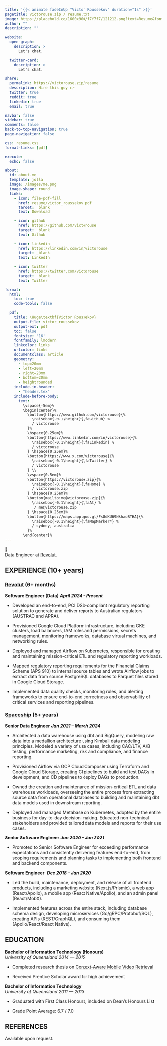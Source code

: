 ```yaml
---
title: '{{< animate fadeInUp "Victor Roussekov" duration="1s" >}}'
pagetitle: victorouse.zip / resume.txt
image: https://placehold.co/1600x900/f7f7f7/121212.png?text=Resume&font=playfair-display
author: ""
description: ""

website:
  open-graph:
    description: >
      Let's chat.

  twitter-card: 
    description: >
      Let's chat.

share:
  permalink: https://victorouse.zip/resume
  description: Hire this guy 👉
  twitter: true
  reddit: true
  linkedin: true
  email: true

navbar: false
sidebar: true
comments: false
back-to-top-navigation: true
page-navigation: false

css: resume.css
format-links: [pdf]

execute:
  echo: false

about:
  id: about-me
  template: jolla
  image: /images/me.png
  image-shape: round
  links:
    - icon: file-pdf-fill
      href: resume/victor_roussekov.pdf
      target: _blank
      text: Download

    - icon: github
      href: https://github.com/victorouse
      target: _blank
      text: Github

    - icon: linkedin
      href: https://linkedin.com/in/victorouse
      target: _blank
      text: LinkedIn

    - icon: twitter
      href: https://twitter.com/victorouse
      target: _blank
      text: Twitter

format:
  html:
    toc: true
    code-tools: false

  pdf:
    title: \Huge\textbf{Victor Roussekov}
    output-file: victor_roussekov
    output-ext: pdf
    toc: false
    fontsize: '16'
    fontfamily: lmodern
    linkcolor: links
    urlcolor: links
    documentclass: article
    geometry:
      - top=20mm
      - left=20mm
      - right=20mm
      - bottom=20mm
      - heightrounded
    include-in-header: 
      - "header.tex"
    include-before-body:
      text: |
        \vspace{-5em}%
        \begin{center}%
          \button{https://www.github.com/victorouse}{%
            \raisebox{-0.1\height}{\faGithub} %
            / victorouse
          }%
          \hspace{0.25em}%
          \button{https://www.linkedin.com/in/victorouse}{%
            \raisebox{-0.1\height}{\faLinkedin} %
            / victorouse
          } \hspace{0.25em}%
          \button{https://www.x.com/victorouse}{%
            \raisebox{-0.1\height}{\faTwitter} %
            / victorouse
          } \\
          \vspace{0.5em}%
          \button{https://victorouse.zip}{%
            \raisebox{-0.1\height}{\faHome} %
            / victorouse.zip
          } \hspace{0.25em}%
          \button{mailto:me@victorouse.zip}{%
            \raisebox{-0.1\height}{\faAt} %
             / me@victorouse.zip
          } \hspace{0.25em}%
          \button{https://maps.app.goo.gl/Fs8dKU69NkhaoBTHA}{%
            \raisebox{-0.1\height}{\faMapMarker*} %
            / sydney, australia
          }%
        \end{center}%
---
```


:::: {.content-visible when-format="html"}

::: {#about-me .text-center}

👋
<br>
Data Engineer at [Revolut](https://www.revolut.com).

:::

::::

<!-- ## SUMMARY -->
<!-- \cvhr -->
<!---->
<!-- Lorem ipsum dolor sit amet, consectetur adipiscing elit, sed do eiusmod tempor -->
<!-- incididunt ut labore et dolore magna aliqua. Varius morbi enim nunc faucibus a -->
<!-- pellentesque sit amet porttitor. Cursus sit amet dictum sit. Aliquam purus sit -->
<!-- amet luctus. Congue quisque egestas diam in arcu cursus. Nunc pulvinar sapien -->
<!-- et ligula ullamcorper malesuada. -->

::: {.content-visible when-format="html"}
## [[EXPERIENCE]{} (10+ years)]{.cvdate}
:::

\cvheading{EXPERIENCE}{(10+ years)}
\cvhr

::: {.content-visible when-format="html"}
### [[Revolut](https://www.revolut.com) (6+ months)]{.cvdate}
[**Software Engineer (Data)** ***April 2024 -- Present***]{.cvsubdate}
:::

\cvsubsection{Revolut}{https://www.revolut.com}{(6+ months)}
\cvsubsubsection{Software Engineer (Data)}{April 2024 -- Present}

- Developed an end-to-end, PCI DSS-compliant regulatory reporting solution to
generate and deliver reports to Australian regulators (AUSTRAC and APRA).

- Provisioned Google Cloud Platform infrastructure, including GKE clusters,
load balancers, IAM roles and permissions, secrets management, monitoring
frameworks, database virtual machines, and networking rules.

- Deployed and managed Airflow on Kubernetes, responsible for creating and
maintaining mission-critical ETL and regulatory reporting workloads.

- Mapped regulatory reporting requirements for the Financial Claims Scheme (APS 910)
to internal source tables and wrote Airflow jobs to extract data from source
PostgreSQL databases to Parquet files stored in Google Cloud Storage.

- Implemented data quality checks, monitoring rules, and alerting frameworks to
ensure end-to-end correctness and observability of critical services and
reporting pipelines.


::: {.content-visible when-format="html"}
### [[Spaceship](https://www.spaceship.com.au) (5+ years)]{.cvdate}
[**Senior Data Engineer** ***Jan 2021 -- March 2024***]{.cvsubdate}
:::

\cvsubsection{Spaceship}{https://www.spaceship.com.au}{(5+ years)}
\cvsubsubsection{Senior Data Engineer}{Jan 2021 -- March 2024}

- Architected a data warehouse using dbt and BigQuery, modeling raw data into a
medallion architecture using Kimball data modeling principles. Modeled a
variety of use cases, including CAC/LTV, A/B testing, performance marketing,
risk and compliance, and finance reporting.

- Provisioned Airflow via GCP Cloud Composer using Terraform and Google Cloud
Storage, creating CI pipelines to build and test DAGs in development, and CD
pipelines to deploy DAGs to production.

- Owned the creation and maintenance of mission-critical ETL and data warehouse
workloads, overseeing the entire process from extracting source data from
operational databases to building and maintaining dbt data models used in
downstream reporting.

- Deployed and managed Metabase on Kubernetes, adopted by the entire business
for day-to-day decision-making. Educated non-technical stakeholders and
provided tailored data models and reports for their use cases.

\pagebreak

\cvsubsubsection{Senior Software Engineer}{Jan 2020 -- Jan 2021}
::: {.content-visible when-format="html"}
[**Senior Software Engineer** ***Jan 2020 -- Jan 2021***]{.cvsubdate} 
:::

- Promoted to Senior Software Engineer for exceeding performance expectations
and consistently delivering features end-to-end, from scoping requirements and
planning tasks to implementing both frontend and backend components.

:::: {.content-visible when-format="html"}
[**Software Engineer**&nbsp; ***Dec 2018 -- Jan 2020***]{.cvsubdate} 
::::

\cvsubsubsection{Software Engineer}{Dec 2018 -- Jan 2020}

- Led the build, maintenance, deployment, and release of all frontend products,
including a marketing website (Next.js/Prismic), a web app (React/Apollo), a
mobile app (React Native/Apollo), and an admin panel (React/MobX).

- Implemented features across the entire stack, including database schema
design, developing microservices (Go/gRPC/Protobuf/SQL), creating APIs
(REST/GraphQL), and consuming them (Apollo/React/React Native).

<!-- :::: {.content-visible when-format="html"} -->
<!-- ### [[Spitfire](https://web.archive.org/web/20201101073734/https://www.spitfire.io/) (1.5 years)]{.cvdate} -->
<!-- [**Software Engineer** ***Jun 2017 -- Nov 2018***]{.cvsubdate} -->
<!-- :::: -->
<!---->
<!-- \cvsubsection{Spitfire}{https://www.spitfire.io}{(1.5 years)} -->
<!-- \cvsubsubsection{Software Engineer}{Jun 2017 -- Nov 2018} -->
<!---->
<!-- - Donec eget sapien odio. Sed viverra, velit eu ullamcorper faucibus, libero mi -->
<!--   dapibus odio, non pellentesque nulla tortor sit amet metus. Donec eget sapien -->
<!--   odio. Sed viverra, velit eu ullamcorper faucibus, libero mi dapibus odio, non -->
<!--   pellentesque nulla tortor sit amet metus. -->
<!---->
<!-- - Ut mattis finibus felis eget rhoncus. Aliquam volutpat felis non interdum -->
<!--   pretium. Nam porta mauris felis, ac ultricies augue accumsan at. Nam feugiat -->
<!--   est orci, sit amet eleifend augue pellentesque et. -->
<!---->
<!-- - Aenean cursus, urna et vehicula aliquet, tortor magna vulputate lectus, ac -->
<!--   aliquet mauris enim id magna. Nunc eu velit cursus mauris tincidunt porta -->
<!--   luctus a felis. -->
<!---->
<!-- :::: {.content-visible when-format="html"} -->
<!-- ### [[Cogni](https://www.getcogni.com) (3 years)]{.cvdate} -->
<!-- [**Software Engineer&nbsp;** ***Jun 2014 -- Jan 2017***]{.cvsubdate} -->
<!-- :::: -->
<!---->
<!-- \cvsubsection{Cogni}{https://www.getcogni.com}{(3 years)} -->
<!-- \cvsubsubsection{Software Engineer}{Jun 2014 -- Jan 2017} -->
<!---->
<!-- - Lorem ipsum dolor sit amet, consectetur adipiscing elit, sed do eiusmod tempor -->
<!-- incididunt ut labore et dolore magna aliqua. Varius morbi enim nunc faucibus a -->
<!-- pellentesque sit amet porttitor. -->
<!---->
<!-- - Varius morbi enim nunc faucibus a pellentesque sit amet porttitor. Cursus sit -->
<!--   amet dictum sit. Aliquam purus sit amet luctus. Congue quisque egestas diam -->
<!--   in arcu cursus. -->
<!---->
<!-- - Nulla sed sem eget lacus vulputate efficitur rutrum eget felis. Aliquam -->
<!--   elementum dictum orci ut sollicitudin. Vestibulum sollicitudin vel diam sed -->
<!--   dapibus. Integer facilisis, leo a volutpat dapibus, ex diam pharetra diam. -->
<!---->
<!-- - In non commodo urna, eget blandit lectus. Maecenas elementum commodo lectus -->
<!--   nec semper. Ut volutpat scelerisque urna sit amet venenatis. Mauris posuere -->
<!--   posuere finibus. -->
<!---->
<!-- \pagebreak -->

<!-- ::: {.content-visible when-format="html"} -->
<!-- ### [[University of Queensland](https://uq.edu.au/) (1.5 years)]{.cvdate} -->
<!-- [**Junior Software Engineer** ***Jun 2012 -- Nov 2013***]{.cvsubdate} -->
<!-- ::: -->
<!---->
<!-- \cvsubsection{University of Queensland}{https://uq.edu.au/}{(1.5 years)} -->
<!-- \cvsubsubsection{Junior Software Engineer}{Jun 2012 -- Nov 2013} -->
<!---->
<!-- - Lorem ipsum dolor sit amet, consectetur adipiscing elit, sed do eiusmod tempor -->
<!-- incididunt ut labore et dolore magna aliqua. Varius morbi enim nunc faucibus a -->
<!-- pellentesque sit amet porttitor. -->
<!---->
<!-- - Varius morbi enim nunc faucibus a pellentesque sit amet porttitor. Cursus sit -->
<!--   amet dictum sit. Aliquam purus sit amet luctus. Congue quisque egestas diam -->
<!--   in arcu cursus. -->
<!---->
<!-- - Nulla sed sem eget lacus vulputate efficitur rutrum eget felis. Aliquam -->
<!--   elementum dictum orci ut sollicitudin. Vestibulum sollicitudin vel diam sed -->
<!--   dapibus. Integer facilisis, leo a volutpat dapibus, ex diam pharetra diam. -->
<!---->
<!-- - In non commodo urna, eget blandit lectus. Maecenas elementum commodo lectus -->
<!--   nec semper. Ut volutpat scelerisque urna sit amet venenatis. Mauris posuere -->
<!--   posuere finibus. -->
<!---->
<!---->
<!-- \pagebreak -->


## EDUCATION{style="page-break-before: always"}
\cvhr

::: {.content-visible when-format="html"}
**Bachelor of Information Technology (Honours)** <br> *University of Queensland* [*2014 --- 2015*]{.float-end}
:::

\cvsubsubsectionedu{Bachelor of Information Technology (Honours)}{University of Queensland}{2014 -- 2015}

- Completed research thesis on [Context-Aware Mobile Video Retrieval](https://drive.google.com/file/d/0B9BIdud4S8x2eGtHc0RCNkMwRTQ)

- Received Prentice Scholar award for high achievement


::: {.content-visible when-format="html"}
**Bachelor of Information Technology** <br> *University of Queensland* [*2011 --- 2013*]{.float-end}
:::

\cvsubsubsectionedu{Bachelor of Information Technology}{University of Queensland}{2011 -- 2013}

- Graduated with First Class Honours, included on Dean's Honours List

- Grade Point Average: 6.7 / 7.0


## REFERENCES
\cvhr

Available upon request.
